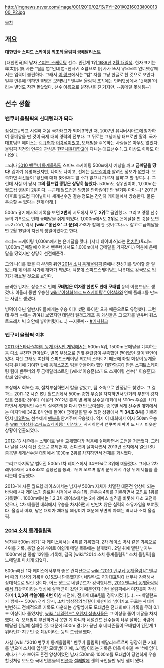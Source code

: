 http://imgnews.naver.com/image/001/2010/02/16/PYH2010021603380001300_P2.jpg

[[목차]]

== 개요 ==

'''대한민국 스피드 스케이팅 최초의 올림픽 금메달리스트'''

[대한민국]의 남자 [[스피드 스케이팅]] 선수. 인간계 1위,[[1989년]] [[2월 15일]]생.  한자 표기는 牟太釩. 釩 자는 "떨칠 범"인데 범+한자키 조합으로 釩 자가 뜨지 않으므로 인터넷상에서는 입력이 불편하다. 그래서 [http://210.117.202.170:25000/2/21/share/item_pop.jsp?no=200409016241&div=P&gameCode=129 이 링크]에서는 "범" 자를 그냥 한글로 친 것으로 보인다. 일부 언론에 의하면 별명은 모터범.[* 밴쿠버 올림픽 초기에는 인터넷상에서 '못해봄'이라는 별명도 잠깐 돌았었다. 선수 이름으로 말장난을 친 거지만. --동메달 못해봄--]

== 선수 생활 ==
=== 밴쿠버 올림픽의 신데렐라가 되다 ===
잠실고등학교 시절에 처음 국가대표가 되어 3학년 때, 2007년 유니버시아드에 참가하여 동메달을 딴 것이 국제 대회 경력의 전부다. 그 뒤로는 그냥저냥 대표로만 활약. 국가대표팀의 에이스는 [[이규혁]]과 [[이강석]]이었고, 모태범을 주목하는 사람들은 아무도 없었다. 올림픽 직전의 언론의 관심은 [[한국체육대학교]]에 다니는 대표선수 1. 그 이상도 이하도 아니었다.

그러나 [[2010 밴쿠버 동계올림픽]] 스피드 스케이팅 500m에서 예상을 깨고 '''금메달을 땄다!''' 갑자기 유명해졌지만, 나이도 나이고, 전에는 [[듣보잡]]이라 알려진 정보가 없었다. 오죽하면 외신들이 '당신에 대해 찾아봐도 알 수가 없으니 가르쳐 달라'고 할 정도(...). 그런데 사실 이 당시 '''그의 월드컵 랭킹은 상당히 높았다.''' 500m도 상위권이며, 1,000m는 월드컵 랭킹이 2위이다. --근데 월드컵은 방영을 안하잖아? 안 될거야 아마--[* 2011년 이후로 월드컵 파이널이나 세계선수권 결승 정도는 간간히 케이블에서 방송한다. 물론 우승할 수 있다는 전제 아래.]

500m 경기에서의 기록을 보면 '''2번'''의 시도에서 모두 '''2위'''로 골인했다. 그리고 경쟁 선수들의 기복으로 인해 금메달을 쥐게 되었다. 1,000m에서도 '''2위'''로 은메달을 딴 것을 보면 ~~2+2=1, 역시 '''[wiki:"홍진호" 그 분]의 가호'''가 함께 한 것이로다.~~ 참고로 금메달을 딴 2월 16일이 자신의 생일이었다고 한다.

스피드 스케이팅 1,000m에서는 은메달을 땄다. [샤니 데이비스]라는 [[먼치킨]](토리노 1,000m 금메달에 이어서 밴쿠버에서도 1,000m에서 금메달을 가져갔다.) 덕분에 은메달을 땄었지만 상당히 선전해준격.

그의 나이를 봤을 때 4년쯤 뒤인 [[2014 소치 동계올림픽]] 쯤에나 전성기를 맞이할 줄 알았는데 꽤 이른 시기에 개화가 되었다. 덕분에 스피드스케이팅도 나름대로 강국으로 입지가 확보될 것으로 보인다.

급격한 인지도 상승으로 인해 '''모태범은 여자랑 한번도 연애 모태범''' 등의 이름드립도 생겼다. 아울러 동반 우승한 [[wiki:"이상화(스피드스케이팅)" 이상화]]와 연애 플래그를 만드는 사람도 생겼다. 

빙덕이 아닌 일반시민들에게는 우승 이후 썼던 특이한 모자 때문으로도 유명했다. 그런데 우리 눈에는 귀여워 보였지만 데일리 텔레그래프 등 외신들은 그 모자를 밴쿠버 워스트드레서 빅 3 안에 넣어버렸다(....) --지못미-- [http://sports.media.daum.net/today/all/view.html?cateid=1004&newsid=20100222211506790&p=SpoHankook #기사링크]

=== 밴쿠버 올림픽 이후 ===
[[2011 아스타나·알마티 동계 아시안 게임]]에서는 500m 5위, 1500m 은메달을 기록하는 등 다소 부진한 편이었다. 발목 부상으로 인해 훈련량이 부족했던 편이었던 것이 원인이었다. 다만 그래도 여전히 스피드스케이팅 최고의 스타이기 때문에 마침 회장이 동계올림픽 유치에 기여한 탓에 동계스포츠 팀을 만들어야 했던 [[대한항공]]이 만든 스피트스케이팅 팀에 밴쿠버의 두 금메달리스트인 [wiki:"이승훈(스피드 스케이팅 선수)" 이승훈]과 함께 입단했다.

부상에서 회복한 후, 절치부심하면서 칼을 갈았고, 팀 소속으로 안정감도 찾았다. 그 결과는 2011-12 시즌 ISU 월드컵에서 500m 종합 우승을 차지하면서 단거리 부분의 강자임을 입증한 것이다. 아울러 2012년 종목 별 세계 선수권 대회에서 500m 우승을 차지하면서 세계적인 수준의 실력자임을 다시 한 번 보여줬다. 종목별 세계 선수권 대회에서는 마지막에 34초 84 안에 들어야 금메달을 딸 수 있던 상황에서 딱 '''34초 84'''를 기록하면서 [[네덜란드]] 선수에게 [[멘붕]]을 안겨주며 우승했다. 역시 이 대회에서 여자 500m 우승을 [[wiki:"이상화(스피드스케이팅)" 이상화]]가 차지하면서 밴쿠버에 이어 또 다시 비슷한 상황이 연출되었다.

2012-13 시즌에는 스케이트 날을 교체했다가 적응에 실패하면서 고전을 거듭했다. 그러나 날을 다시 예전 것으로 교체한 후, 컨디션이 살아나면서 2013년 소치에서 열린 ISU 종목별 세계선수권 대회에서 1000m 2위를 차지하면서 건재를 과시했다.

그리고 마지막날 벌어진 500m 1차 레이스에서 34초94로 3위에 머물렀다. 그러나 2차 레이스에서 34초82로 결승선을 통과, 1위에 오르며 합계 순위에서 가장 위에 이름을 올리는데 성공했다.

2013-14 시즌 월드컵 레이스에서는 남자부 500m 자체가 치열한 대혼전 양상이 되는 바람에 4차 레이스가 종료된 시점에서 우승 1회, 준우승 4회를 기록하면서 포인트 1위를 기록했다. 1000m에서는 1,2,3차 레이스에서는 2차 레이스 실격을 비롯해 다소 고전하였으나, 4차 베를린 대회에서 우승을 차지하면서 만만치 않은 실력의 소유자임을 보여줬다. 올림픽 이후, 남은 대회가 재개될 예정이기 때문에 당면의 과제는 역시나 소치 올림픽. 

=== [[2014 소치 동계올림픽]] ===
남자부 500m 경기 1차 레이스에서는 4위를 기록했다. 2차 레이스 역시 같은 기록으로 4위를 기록, 총합 순위 4위로 아쉽게 메달 획득에는 실패했다. 2일 뒤에 열린 남자부 1000m에선 종합 12위를 기록해, 결국 [wiki:"2014 소치 동계올림픽" 소치 올림픽]을 노메달로 마치게 되었다. 

500m에선 1차 레이스에서부터 좋은 컨디션으로 [[wiki:"2010 벤쿠버 동계올림픽" 벤쿠버]] 때의 자신의 기록을 0.15초나 단축했지만, [[네덜란드]] 국가대표팀이 너무나 강력해서 상대적으로 밀린 것이다. 어느 정도로 네덜란드가 강력했냐면, [[2010 밴쿠버 동계올림픽]]에서 최강국이라는 명성에 살짝 금이 갔던 거 때문인지 이번 올림픽에서 미친듯이 각성하며  '''1,2,3위 싹쓸이를 4번 이상''' 시전해, 전세계 대표팀을 경악시켰다(...). ~~네덜란드가 깡패~~ 500m 경기 당시, 소치 빙상장의 빙질이 개판이라 넘어지고 구르는 사태가 빈번하고 전체적으로 기록도 다운되는 상황임에도 모태범은 전대회보다 기록을 무려 0.1초 이상이나 줄였지만, [[wiki:"네덜란드" 오렌지 삼총사]]들은 그 이상을 줄여 메달을 차지했다. 즉, 모태범이 부진하거나 못한 게 아니라 네덜란드 선수들이 너무 잘하는 바람에 메달권 진입에 실패한 것. 때문에 500m 경기가 끝난 후 네티즌들이 모태범이 인간계 1위라던가 지구인 중 최강이라는 둥의 드립을 했다.

사실 [wiki:"2010 벤쿠버 동계올림픽" 벤쿠버 올림픽] 메달리스트로써 굉장히 큰 기대를 받으며 소치에 입성한 모태범이기에, 노메달이라는 기록은 더욱 아쉬울 수 밖에 없다. 게다가 누가 보아도 혼전 양상이었던 남자 500m와 1000m를 모태범이 당연하게 우승할것처럼 보도한 국내 언론들의 [[언플]]과 [[설레발]]에 괜히 국민들만 낚인 셈이 됐다.
